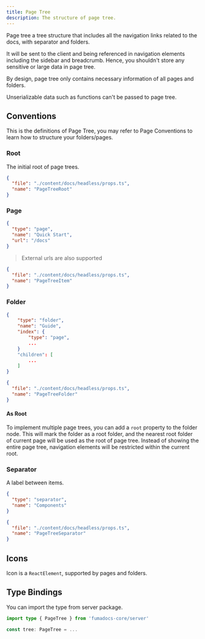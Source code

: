 ```yaml
---
title: Page Tree
description: The structure of page tree.
---
```


Page tree a tree structure that includes all the navigation links related to the docs, with separator and folders.

It will be sent to the client and being referenced in navigation elements including the sidebar and breadcrumb.
Hence, you shouldn't store any sensitive or large data in page tree.

<Callout title="Note">

By design, page tree only contains necessary information of all pages and folders.

Unserializable data such as functions can't be passed to page tree.

</Callout>

## Conventions

This is the definitions of Page Tree, you may refer to Page Conventions to learn how to structure your folders/pages.

### Root

The initial root of page trees.

```json doc-gen:typescript
{
  "file": "./content/docs/headless/props.ts",
  "name": "PageTreeRoot"
}
```

### Page

```json
{
  "type": "page",
  "name": "Quick Start",
  "url": "/docs"
}
```

> External urls are also supported

```json doc-gen:typescript
{
  "file": "./content/docs/headless/props.ts",
  "name": "PageTreeItem"
}
```

### Folder

```json
{
    "type": "folder",
    "name": "Guide",
    "index": {
        "type": "page",
        ...
    }
    "children": [
        ...
    ]
}
```

```json doc-gen:typescript
{
  "file": "./content/docs/headless/props.ts",
  "name": "PageTreeFolder"
}
```

#### As Root

To implement multiple page trees, you can add a `root` property to the folder node.
This will mark the folder as a root folder, and the nearest root folder of current page will be used as the root of page tree.
Instead of showing the entire page tree, navigation elements will be restricted within the current root.

### Separator

A label between items.

```json
{
  "type": "separator",
  "name": "Components"
}
```

```json doc-gen:typescript
{
  "file": "./content/docs/headless/props.ts",
  "name": "PageTreeSeparator"
}
```

## Icons

Icon is a `ReactElement`, supported by pages and folders.

## Type Bindings

You can import the type from server package.

```ts
import type { PageTree } from 'fumadocs-core/server'

const tree: PageTree = ...
```
